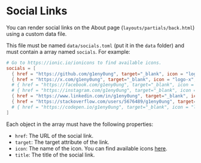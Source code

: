 # Social Links

You can render social links on the About page (`layouts/partials/back.html`) using a custom data file.

This file must be named `data/socials.toml` (put it in the `data` folder) and
must contain a array named `socials`. For example:

```toml
# Go to https://ionic.io/ionicons to find available icons.
socials = [
  { href = "https://github.com/g1eny0ung", target="_blank", icon = "logo-github", title = "GitHub" },
  { href = "https://x.com/g1eny0ung", target="_blank", icon = "logo-x", title = "X" },
  # { href = "https://facebook.com/g1eny0ung", target="_blank", icon = "logo-facebook", title = "Facebook" },
  # { href = "https://instagram.com/g1eny0ung", target="_blank", icon = "logo-instagram", title = "Instagram" },
  { href = "https://www.linkedin.com/in/g1eny0ung", target="_blank", icon = "logo-linkedin", title = "Linkedin" },
  { href = "https://stackoverflow.com/users/5676489/g1eny0ung", target="_blank", icon = "logo-stackoverflow", title = "stack overflow" },
  # { href = "https://codepen.io/g1eny0ung", target="_blank", icon = "logo-codepen", title = "Codepen" },
]
```

Each object in the array must have the following properties:

- `href`: The URL of the social link.
- `target`: The target attribute of the link.
- `icon`: The name of the icon. You can find available icons [here](https://ionic.io/ionicons).
- `title`: The title of the social link.
